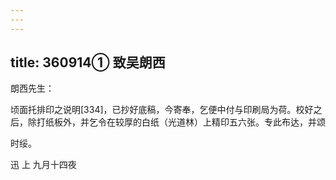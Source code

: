 ```yaml
---
---
---
```

title: 360914① 致吴朗西
---




朗西先生：

顷面托排印之说明[334]，已抄好底稿，今寄奉，乞便中付与印刷局为荷。校好之后，除打纸板外，并乞令在较厚的白纸（光道林）上精印五六张。专此布达，并颂

时绥。

迅 上 九月十四夜